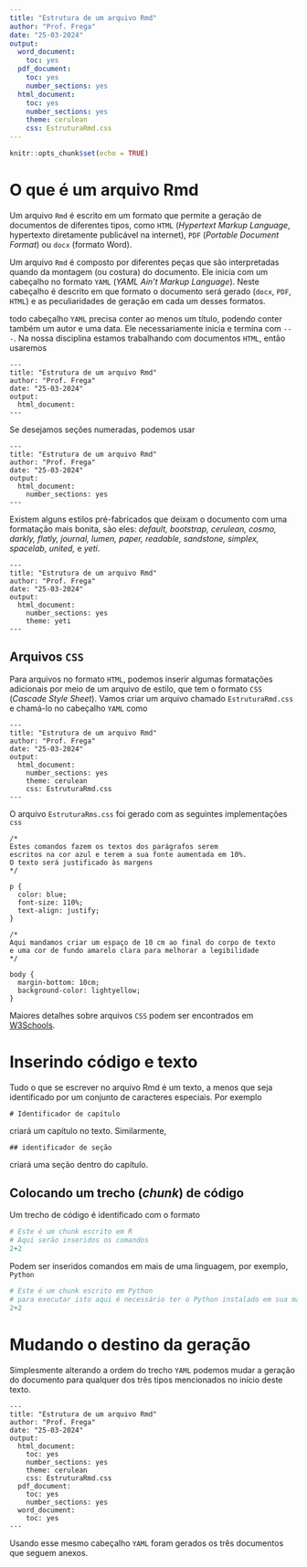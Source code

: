 ```yaml
---
title: "Estrutura de um arquivo Rmd"
author: "Prof. Frega"
date: "25-03-2024"
output:
  word_document: 
    toc: yes
  pdf_document: 
    toc: yes
    number_sections: yes
  html_document:
    toc: yes
    number_sections: yes
    theme: cerulean
    css: EstruturaRmd.css
---
```


```r
knitr::opts_chunk$set(echo = TRUE)
```

# O que é um arquivo Rmd

Um arquivo `Rmd` é escrito em um formato que permite a geração de documentos de diferentes tipos, como `HTML` (*Hypertext Markup Language*, hypertexto diretamente publicável na internet), `PDF` (*Portable Document Format*) ou `docx` (formato Word). 

Um arquivo `Rmd` é composto por diferentes peças que são interpretadas quando da montagem (ou costura) do documento. Ele inicia com um cabeçalho no formato `YAML` (*YAML Ain't Markup Language*). Neste cabeçalho é descrito em que formato o documento será gerado (`docx`, `PDF`, `HTML`) e as peculiaridades de geração em cada um desses formatos. 

todo cabeçalho `YAML` precisa conter ao menos um título, podendo conter também um autor e uma data. Ele necessariamente inicia e termina com `---`.
Na nossa disciplina estamos trabalhando com documentos `HTML`, então usaremos 

````
---
title: "Estrutura de um arquivo Rmd"
author: "Prof. Frega"
date: "25-03-2024"
output:
  html_document:
---
````

Se desejamos seções numeradas, podemos usar

````
---
title: "Estrutura de um arquivo Rmd"
author: "Prof. Frega"
date: "25-03-2024"
output:
  html_document:
    number_sections: yes
---
````

Existem alguns estilos pré-fabricados que deixam o documento com uma formatação mais bonita, são eles: *default, bootstrap, cerulean, cosmo, darkly, flatly, journal, lumen, paper, readable, sandstone, simplex, spacelab, united, *e *yeti*.

````
---
title: "Estrutura de um arquivo Rmd"
author: "Prof. Frega"
date: "25-03-2024"
output:
  html_document:
    number_sections: yes
    theme: yeti
---
````

## Arquivos `CSS`

Para arquivos no formato `HTML`, podemos inserir algumas formatações adicionais por meio de um arquivo de estilo, que tem o formato `CSS` (*Cascade Style Sheet*). Vamos criar um arquivo chamado `EstruturaRmd.css` e chamá-lo no cabeçalho `YAML` como 

````
---
title: "Estrutura de um arquivo Rmd"
author: "Prof. Frega"
date: "25-03-2024"
output: 
  html_document: 
    number_sections: yes
    theme: cerulean
    css: EstruturaRmd.css
---
````

O arquivo `EstruturaRms.css` foi gerado com as seguintes implementações `css`

````
/* 
Estes comandos fazem os textos dos parágrafos serem 
escritos na cor azul e terem a sua fonte aumentada em 10%.
O texto será justificado às margens
*/

p {
  color: blue;
  font-size: 110%;
  text-align: justify;
}

/* 
Aqui mandamos criar um espaço de 10 cm ao final do corpo de texto
e uma cor de fundo amarelo clara para melhorar a legibilidade 
*/

body { 
  margin-bottom: 10cm;
  background-color: lightyellow;
}
````

Maiores detalhes sobre arquivos `CSS` podem ser encontrados em [W3Schools](https://www.w3schools.com/css/css_intro.asp){target="_blank"}.

# Inserindo código e texto

Tudo o que se escrever no arquivo Rmd é um texto, a menos que seja identificado por um conjunto de caracteres especiais. Por exemplo

````
# Identificador de capítulo
````

criará um capítulo no texto. Similarmente, 

````
## identificador de seção
````

criará uma seção dentro do capítulo. 

## Colocando um trecho (*chunk*) de código

Um trecho de código é identificado com o formato

```r
# Este é um chunk escrito em R
# Aqui serão inseridos os comandos
2+2
```

Podem ser inseridos comandos em mais de uma linguagem, por exemplo, `Python`


```python
# Este é um chunk escrito em Python
# para executar isto aqui é necessário ter o Python instalado em sua máquina
2+2
```

# Mudando o destino da geração

Simplesmente alterando a ordem do trecho `YAML` podemos mudar a geração do documento para qualquer dos três tipos mencionados no início deste texto. 

````
---
title: "Estrutura de um arquivo Rmd"
author: "Prof. Frega"
date: "25-03-2024"
output:
  html_document:
    toc: yes
    number_sections: yes
    theme: cerulean
    css: EstruturaRmd.css
  pdf_document: 
    toc: yes
    number_sections: yes
  word_document: 
    toc: yes
---
````

Usando esse mesmo cabeçalho `YAML` foram gerados os três documentos que seguem anexos. 



